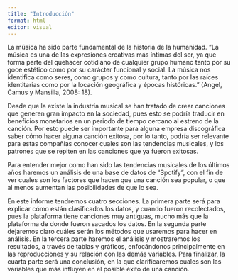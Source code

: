 ```yaml
---
title: "Introducción"
format: html
editor: visual
---
```


La música ha sido parte fundamental de la historia de la humanidad. "La música es una de las expresiones
creativas más íntimas del ser, ya que forma parte del quehacer cotidiano de
cualquier grupo humano tanto por su goce estético como por su carácter
funcional y social. La música nos identifica como seres, como grupos y como
cultura, tanto por las raíces identitarias como por la locación geográfica y
épocas históricas." (Angel, Camus y Mansilla, 2008: 18).

Desde que la
existe la industria musical se han tratado de crear canciones que generen gran
impacto en la sociedad, pues esto se podría traducir en beneficios monetarios
en un periodo de tiempo cercano al estreno de la canción. Por esto puede ser
importante para alguna empresa discográfica saber cómo hacer alguna canción exitosa,
por lo tanto, podría ser relevante para estas compañías conocer cuales son las
tendencias musicales, y los patrones que se repiten en las canciones que ya
fueron exitosas.

Para entender
mejor como han sido las tendencias musicales de los últimos años haremos un análisis
de una base de datos de "Spotify", con el fin de ver cuales son los factores
que hacen que una canción sea popular, o que al menos aumentan las posibilidades
de que lo sea.

En este informe
tendremos cuatro secciones. La primera parte será para explicar cómo están clasificados
los datos, y cuando fueron recolectados, pues la plataforma tiene canciones muy
antiguas, mucho más que la plataforma de donde fueron sacados los datos. En la
segunda parte dejaremos claro cuáles serán los métodos que usaremos para hacer
en análisis. En la tercera parte haremos el análisis y mostraremos los resultados,
a través de tablas y gráficos, enfocándonos principalmente en las
reproducciones y su relación con las demás variables. Para finalizar, la cuarta
parte será una conclusión, en la que clarificaremos cuales son las variables
que más influyen en el posible éxito de una canción.
